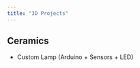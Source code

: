 ```yaml
---
title: "3D Projects"
---
```


<style> @import 'custom.css'; </style>

## Ceramics
* Custom Lamp (Arduino + Sensors + LED)